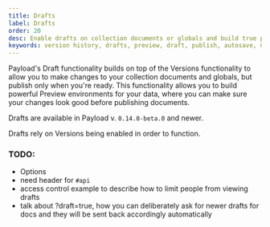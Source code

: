 ```yaml
---
title: Drafts
label: Drafts
order: 20
desc: Enable drafts on collection documents or globals and build true preview environments for your data.
keywords: version history, drafts, preview, draft, publish, autosave, Content Management System, cms, headless, javascript, node, react, express
---
```


Payload's Draft functionality builds on top of the Versions functionality to allow you to make changes to your collection documents and globals, but publish only when you're ready. This functionality allows you to build powerful Preview environments for your data, where you can make sure your changes look good before publishing documents.

Drafts are available in Payload v. `0.14.0-beta.0` and newer.

<Banner type="warning">
	Drafts rely on Versions being enabled in order to function.
</Banner>

### TODO:

- Options
- need header for `#api`
- access control example to describe how to limit people from viewing drafts
- talk about ?draft=true, how you can deliberately ask for newer drafts for docs and they will be sent back accordingly automatically
